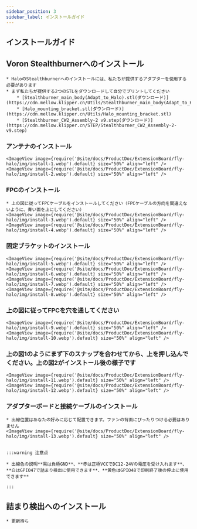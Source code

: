 ```yaml
---
sidebar_position: 3
sidebar_label: インストールガイド
---
```





## インストールガイド

## Voron Stealthburnerへのインストール

    * HaloのStealthburnerへのインストールには、私たちが提供するアダプターを使用する必要があります
    * まず私たちが提供する2つのSTLをダウンロードして自分でプリントしてください
        * [Stealthburner_main_body(Adapt_to_Halo).stl(ダウンロード)](https://cdn.mellow.klipper.cn/Utils/Stealthburner_main_body(Adapt_to_Halo).stl)
        * [Halo_mounting_bracket.stl(ダウンロード)](https://cdn.mellow.klipper.cn/Utils/Halo_mounting_bracket.stl)
        * [Stealthburner_CW2_Assembly-2 v9.step(ダウンロード)](https://cdn.mellow.klipper.cn/STEP/Stealthburner_CW2_Assembly-2-v9.step)
    
    
### アンテナのインストール
    <ImageView image={require('@site/docs/ProductDoc/ExtensionBoard/fly-halo/img/install-1.webp').default} size="50%" align="left" />
    <ImageView image={require('@site/docs/ProductDoc/ExtensionBoard/fly-halo/img/install-2.webp').default} size="50%" align="left" />

### FPCのインストール
    * 上の図に従ってFPCケーブルをインストールしてください（FPCケーブルの方向を間違えないように、青い面を上にしてください）
    <ImageView image={require('@site/docs/ProductDoc/ExtensionBoard/fly-halo/img/install-3.webp').default} size="50%" align="left" />
    <ImageView image={require('@site/docs/ProductDoc/ExtensionBoard/fly-halo/img/install-4.webp').default} size="50%" align="left" />


### 固定ブラケットのインストール

    <ImageView image={require('@site/docs/ProductDoc/ExtensionBoard/fly-halo/img/install-5.webp').default} size="50%" align="left" />
    <ImageView image={require('@site/docs/ProductDoc/ExtensionBoard/fly-halo/img/install-6.webp').default} size="50%" align="left" />
    <ImageView image={require('@site/docs/ProductDoc/ExtensionBoard/fly-halo/img/install-7.webp').default} size="50%" align="left" />
    <ImageView image={require('@site/docs/ProductDoc/ExtensionBoard/fly-halo/img/install-8.webp').default} size="50%" align="left" />

### 上の図に従ってFPCを穴を通してください

    <ImageView image={require('@site/docs/ProductDoc/ExtensionBoard/fly-halo/img/install-9.webp').default} size="50%" align="left" />
    <ImageView image={require('@site/docs/ProductDoc/ExtensionBoard/fly-halo/img/install-10.webp').default} size="50%" align="left" />

### 上の図1のようにまず下のスナップを合わせてから、上を押し込んでください。上の図2がインストール後の様子です

    <ImageView image={require('@site/docs/ProductDoc/ExtensionBoard/fly-halo/img/install-11.webp').default} size="50%" align="left" />
    <ImageView image={require('@site/docs/ProductDoc/ExtensionBoard/fly-halo/img/install-12.webp').default} size="50%" align="left" />


### アダプターボードと接続ケーブルのインストール
    * 出線位置はあなたの好みに応じて配置できます。ファンの背面にぴったりつける必要はありません
    <ImageView image={require('@site/docs/ProductDoc/ExtensionBoard/fly-halo/img/install-13.webp').default} size="50%" align="left" />


    :::warning 注意点

    * 出線色の説明**黒は負極GND**、**赤は正極VCCでDC12-24Vの電圧を受け入れます**、**白はGPIO47で詰まり検出に使用できます**、**黄色はGPIO48で印刷終了後の停止に使用できます**

    :::

## 詰まり検出へのインストール

    * 更新待ち